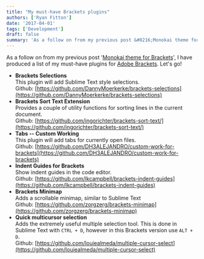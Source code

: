 ```yaml
---
title: "My must-have Brackets plugins"
authors: ['Ryan Fitton']
date: '2017-04-01'
tags: ['Development']
draft: false
summary: 'As a follow on from my previous post &#8216;Monokai theme for Brackets&#8216;, I have produced a list of my must-have plugins for Adobe Brackets. Let&#8217;s go! Brackets Selections This plugin will add Sublime Text style selections. Github: https://github.com/DannyMoerkerke/brackets-selections Brackets Sort Text Extension Provides a couple of utility functions for sorting lines in the current document. ...'
---
```


As a follow on from my previous post '[Monokai theme for Brackets](/blog/monokai-theme-for-brackets/)', I have produced a list of my must-have plugins for [Adobe Brackets](http://brackets.io/). Let's go!

-   **Brackets Selections**\
    This plugin will add Sublime Text style selections.\
    Github: [https://github.com/DannyMoerkerke/brackets-selections](https://github.com/DannyMoerkerke/brackets-selections)
-   **Brackets Sort Text Extension**\
    Provides a couple of utility functions for sorting lines in the current document.\
    Github: [https://github.com/ingorichter/brackets-sort-text/](https://github.com/ingorichter/brackets-sort-text/)
-   **Tabs -- Custom Working**\
    This plugin will add tabs for currently open files.\
    Github: [https://github.com/DH3ALEJANDRO/custom-work-for-brackets](https://github.com/DH3ALEJANDRO/custom-work-for-brackets)
-   **Indent Guides for Brackets**\
    Show indent guides in the code editor.\
    Github: [https://github.com/lkcampbell/brackets-indent-guides](https://github.com/lkcampbell/brackets-indent-guides)
-   **Brackets Minimap**\
    Adds a scrollable minimap, similar to Sublime Text\
    Github: [https://github.com/zorgzerg/brackets-minimap](https://github.com/zorgzerg/brackets-minimap)
-   **Quick multicursor selection**\
    Adds the extremely useful multiple selection tool. This is done in Sublime Text with `CTRL + D`, however in this Brackets version use `ALT + D`.\
    Github: [https://github.com/louiealmeda/multiple-cursor-select](https://github.com/louiealmeda/multiple-cursor-select)
